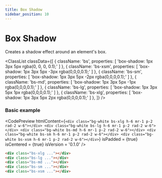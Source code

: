 ```yaml
---
title: Box Shadow
sidebar_position: 10
---
```



# Box Shadow

Creates a shadow effect around an element's box.

<ClassList
  classData={[
    {
      className: 'bs',
      properties: [
        'box-shadow: 1px 3px 5px rgba(0, 0, 0, 0.1);'
      ]
    },
    {
      className: 'bs-xsm',
      properties: [
        'box-shadow: 1px 3px 5px -3px rgba(0,0,0,0.1);'
      ]
    },
    {
      className: 'bs-sm',
      properties: [
        'box-shadow: 1px 3px 5px -2px rgba(0,0,0,0.1);'
      ]
    },
    {
      className: 'bs-md',
      properties: [
        'box-shadow: 1px 3px 5px -1px rgba(0,0,0,0.1);'
      ]
    },
    {
      className: 'bs-lg',
      properties: [
        'box-shadow: 1px 3px 5px 1px rgba(0,0,0,0.1);'
      ]
    },
    {
      className: 'bs-xlg',
      properties: [
        'box-shadow: 1px 3px 5px 2px rgba(0,0,0,0.1);'
      ]
    },
  ]}
/>

### Basic example

<CodePreview
  htmlContent={`
    <div class="bg-white bs-xlg h-6 mr-1 p-2 rad-2 w-6"></div>
    <div class="bg-white bs-lg h-6 mr-1 p-2 rad-2 w-6"></div>
    <div class="bg-white bs-md h-6 mr-1 p-2 rad-2 w-6"></div>
    <div class="bg-white bs-sm h-6 mr-1 p-2 rad-2 w-6"></div>
    <div class="bg-white bs-xsm h-6 mr-1 p-2 rad-2 w-6"></div>
  `}
  isPadded = {true}
  isCentered = {true}
  isVersion = '0.1.0'
/>

```html
<div class="bs-xlg ..."></div>
<div class="bs-lg ..."></div>
<div class="bs-md ..."></div>
<div class="bs-sm ..."></div>
<div class="bs-xsm ..."></div>
```